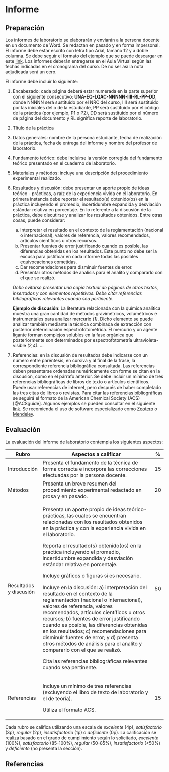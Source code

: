 # Informe

## Preparación

Los informes de laboratorio se elaborarán y enviarán a la persona docente en un documento de Word. Se redactan en pasado y en forma impersonal. El informe debe estar escrito con letra tipo Arial, tamaño 12 y a doble columna. Se debe seguir el formato del ejemplo que se puede descargar en este [link](https://github.com/leomenar/Instructivo_Lab_QA/blob/main/Anexos/Formato_libreta.docx). Los informes deberán entregarse en el Aula Virtual según las fechas indicadas en el cronograma del curso. De no ser así la nota adjudicada será un cero.

El informe debe incluir lo siguiente:

1.  Encabezado: cada página deberá estar numerada en la parte superior con el siguiente consecutivo: **UNA-EQ-LQAC-NNNNN-IIII-RL-PP-DD**, donde NNNNN será sustituido por el NRC del curso, IIII será sustituido por las iniciales del o de la estudiante, PP será sustituido por el código de la práctica (por ejemplo, P1 o P2), DD será sustituido por el número de página del documento y RL significa reporte de laboratorio.

2.  Título de la práctica

3.  Datos generales: nombre de la persona estudiante, fecha de realización de la práctica, fecha de entrega del informe y nombre del profesor de laboratorio.

4.  Fundamento teórico: debe incluirse la versión corregida del fundamento teórico presentado en el cuaderno de laboratorio.

5.  Materiales y métodos: incluye una descripción del procedimiento experimental realizado.

6.  Resultados y discusión: debe presentar un aporte propio de ideas teórico - prácticas, a raíz de la experiencia vivida en el laboratorio. En primera instancia debe reportar el resultado(s) obtenido(os) en la práctica incluyendo el promedio, incertidumbre expandida y desviación estándar relativa en porcentaje. En lo referente a la discusión de la práctica, debe discutirse y analizar los resultados obtenidos. Entre otras cosas, puede considerar:

    a.  Interpretar el resultado en el contexto de la reglamentación (nacional o internacional), valores de referencia, valores recomendados, artículos científicos u otros recursos.
    b.  Presentar fuentes de error justificando cuando es posible, las diferencias obtenidas en los resultados. Este punto no debe ser la excusa para justificar en cada informe todas las posibles equivocaciones cometidas.
    c.  Dar recomendaciones para disminuir fuentes de error.
    d.  Presentar otros métodos de análisis para el analito y compararlo con el que se realizó.

    *Debe evitarse presentar una copia textual de páginas de otros textos, insertados y con elementos repetitivos. Debe citar referencias bibliográficas relevantes cuando sea pertinente.*

    **Ejemplo de discusión**: La literatura relacionada con la química analítica muestra una gran cantidad de métodos gravimétricos, volumétricos e instrumentales para analizar mercurio *(1)*. Dicho elemento se puede analizar también mediante la técnica combinada de extracción con posterior determinación espectrofotométrica. El mercurio y un agente ligante forman complejos solubles en la fase orgánica que posteriormente son determinados por espectrofotometría ultravioleta-visible *(2,4)*. ...

7.  Referencias: en la discusión de resultados debe indicarse con un número entre paréntesis, en cursiva y al final de la frase, la correspondiente referencia bibliográfica consultada. Las referencias deben presentarse ordenadas numéricamente con forme se citan en la discusión, como en el párrafo anterior. Se debe incluir un mínimo de tres referencias bibliográficas de libros de texto o artículos científicos. Puede usar referencias de internet, pero después de haber completado las tres citas de libros o revistas. Para citar las referencias bibliográficas se seguirá el formato de la American Chemical Society (ACS) [@ACSguide]. Algunos ejemplos se pueden consultar en el siguiente [link](https://pubs.acs.org/doi/full/10.1021/acsguide.40303). Se recomienda el uso de software especializado como [Zootero](https://www.zotero.org/) o [Mendeley](https://www.mendeley.com/).

## Evaluación

La evaluación del informe de laboratorio contempla los siguientes aspectos:

+------------------------+----------------------------------------------------------------------------------------------------------------------------------------------------------------------------------------------------------------------------------------------------------------------------------------------------------------------------------------------------------------------------------------------------------------------------------------------------------------+------+
| Rubro                  | Aspectos a calificar                                                                                                                                                                                                                                                                                                                                                                                                                                           | \%   |
+========================+================================================================================================================================================================================================================================================================================================================================================================================================================================================================+======+
| Introducción           | Presenta el fundamento de la técnica de forma correcta e incorpora las correcciones efectuadas por la persona docente.                                                                                                                                                                                                                                                                                                                                         | 15   |
+------------------------+----------------------------------------------------------------------------------------------------------------------------------------------------------------------------------------------------------------------------------------------------------------------------------------------------------------------------------------------------------------------------------------------------------------------------------------------------------------+------+
| Métodos                | Presenta un breve resumen del procedimiento experimental redactado en prosa y en pasado.                                                                                                                                                                                                                                                                                                                                                                       | 20   |
+------------------------+----------------------------------------------------------------------------------------------------------------------------------------------------------------------------------------------------------------------------------------------------------------------------------------------------------------------------------------------------------------------------------------------------------------------------------------------------------------+------+
| Resultados y discusión | Presenta un aporte propio de ideas teórico-prácticas, las cuales se encuentran relacionadas con los resultados obtenidos en la práctica y con la experiencia vivida en el laboratorio.                                                                                                                                                                                                                                                                         | 50   |
|                        |                                                                                                                                                                                                                                                                                                                                                                                                                                                                |      |
|                        | Reporta el resultado(s) obtenido(os) en la práctica incluyendo el promedio, incertidumbre expandida y desviación estándar relativa en porcentaje.                                                                                                                                                                                                                                                                                                              |      |
|                        |                                                                                                                                                                                                                                                                                                                                                                                                                                                                |      |
|                        | Incluye gráficos o figuras si es necesario.                                                                                                                                                                                                                                                                                                                                                                                                                    |      |
|                        |                                                                                                                                                                                                                                                                                                                                                                                                                                                                |      |
|                        | Incluye en la discusión: a) interpretación del resultado en el contexto de la reglamentación (nacional o internacional), valores de referencia, valores recomendados, artículos científicos u otros recursos; b) fuentes de error justificando cuando es posible, las diferencias obtenidas en los resultados; c) recomendaciones para disminuir fuentes de error; y d) presenta otros métodos de análisis para el analito y compararlo con el que se realizó. |      |
|                        |                                                                                                                                                                                                                                                                                                                                                                                                                                                                |      |
|                        | Cita las referencias bibliográficas relevantes cuando sea pertinente.                                                                                                                                                                                                                                                                                                                                                                                          |      |
+------------------------+----------------------------------------------------------------------------------------------------------------------------------------------------------------------------------------------------------------------------------------------------------------------------------------------------------------------------------------------------------------------------------------------------------------------------------------------------------------+------+
| Referencias            | Incluye un mínimo de tres referencias (excluyendo el libro de texto de laboratorio y el de teoría).                                                                                                                                                                                                                                                                                                                                                            | 15   |
|                        |                                                                                                                                                                                                                                                                                                                                                                                                                                                                |      |
|                        | Utiliza el formato ACS.                                                                                                                                                                                                                                                                                                                                                                                                                                        |      |
+------------------------+----------------------------------------------------------------------------------------------------------------------------------------------------------------------------------------------------------------------------------------------------------------------------------------------------------------------------------------------------------------------------------------------------------------------------------------------------------------+------+

Cada rubro se califica utilizando una escala de *excelente* (4p), *satisfactorio* (3p), *regular* (2p), *insatisfactorio* (1p) o *deficiente* (0p). La calificación se realiza basado en el grado de cumplimiento según lo solicitado, *excelente* (100%), *satisfactorio* (85-100%), *regular* (50-85%), *insatisfactorio* (\<50%) y *deficiente* (no presenta la sección).

## Referencias

